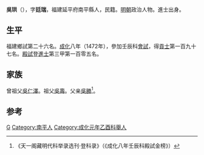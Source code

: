 {{Otheruses|other=名为吴廷瑞的其他人物|吴廷瑞}}

'''吳珙'''（{{bd|1431年||？}}），字'''廷瑞'''，福建延平府南平縣人，民籍。[[明朝|明朝]]政治人物。進士出身。

== 生平 ==
福建鄉試第二十六名。[[成化|成化]]八年（1472年），參加壬辰科[[會試|會試]]，得[[貢士|貢士]]第一百九十七名。[[殿試|殿試]]登[[進士|進士]]第三甲第一百零五名。

== 家族 ==
曾祖父[[吳仁澤|吳仁澤]]。祖父[[吳壽|吳壽]]。父亲[[吳勝|吳勝]]<ref>《天一阁藏明代科举录选刊·登科录》（《成化八年壬辰科殿試金榜》）</ref>。

==参考==
{{reflist}}

{{成化八年壬辰科殿試金榜}}

{{Authority control}}

{{DEFAULTSORT:}}
[[Category:吴姓|G]]
[[Category:南平人|Category:南平人]]
[[Category:成化元年乙酉科舉人|Category:成化元年乙酉科舉人]]


{{明朝人物小作品}}
